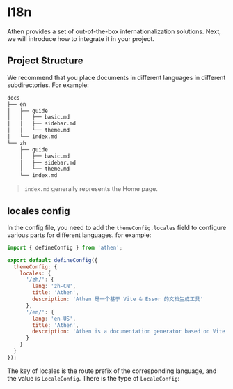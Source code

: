 # I18n


Athen provides a set of out-of-the-box internationalization solutions. Next, we will introduce how to integrate it in your project.

## Project Structure

We recommend that you place documents in different languages in different subdirectories. For example:

```bash
docs
├── en
│   ├── guide
│   │   ├── basic.md
│   │   ├── sidebar.md
│   │   └── theme.md
│   └── index.md
└── zh
    ├── guide
    │   ├── basic.md
    │   ├── sidebar.md
    │   └── theme.md
    └── index.md
```

> `index.md` generally represents the Home page.

## locales config

In the config file, you need to add the `themeConfig.locales` field to configure various parts for different languages. for example:

```js
import { defineConfig } from 'athen';

export default defineConfig({
  themeConfig: {
    locales: {
      '/zh/': {
        lang: 'zh-CN',
        title: 'Athen',
        description: 'Athen 是一个基于 Vite & Essor 的文档生成工具'
      },
      '/en/': {
        lang: 'en-US',
        title: 'Athen',
        description: 'Athen is a documentation generator based on Vite & Essor'
      }
    }
  }
});
```

The key of locales is the route prefix of the corresponding language, and the value is `LocaleConfig`. There is the type of `LocaleConfig`:

<Locales />
